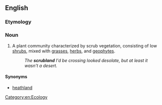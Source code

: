 ==English==

===Etymology===
{{compound|scrub|land|lang=en}}

===Noun===
{{en-noun}}
{{wikipedia}}

# A plant community characterized by scrub vegetation, consisting of low [[shrub]]s, mixed with [[grass]]es, [[herb]]s, and [[geophyte]]s.
#: ''The '''scrubland''' I'd be crossing looked desolate, but at least it wasn't a desert.''

====Synonyms====
* [[heathland]]

[[Category:en:Ecology]]